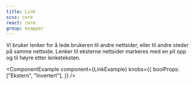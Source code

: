```yaml
---
title: Link
scss: core
react: core
group: knapper
---
```



<Ingress>
    Vi bruker lenker for å lede brukeren til andre nettsider, eller til andre steder på samme nettside. Lenker til
    eksterne nettsider markeres med en pil opp og til høyre etter lenketeksten.
</Ingress>

<ComponentExample
    component={LinkExample}
    knobs={{
        boolProps: ["Ekstern", "Invertert"],
    }}
/>
